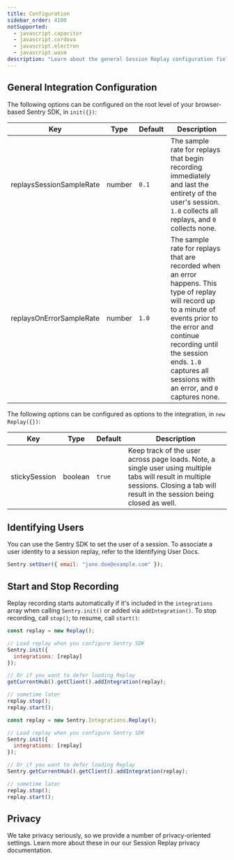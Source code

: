 ```yaml
---
title: Configuration
sidebar_order: 4100
notSupported:
  - javascript.capacitor
  - javascript.cordova
  - javascript.electron
  - javascript.wasm
description: "Learn about the general Session Replay configuration fields."
---
```


<Include name="beta-note-session-replay.mdx" />

## General Integration Configuration

The following options can be configured on the root level of your browser-based Sentry SDK, in `init({})`:

| Key                      | Type   | Default | Description                                                                                                                                                                                                                                                       |
| ------------------------ | ------ | ------- | ----------------------------------------------------------------------------------------------------------------------------------------------------------------------------------------------------------------------------------------------------------------- |
| replaysSessionSampleRate | number | `0.1`   | The sample rate for replays that begin recording immediately and last the entirety of the user's session. `1.0` collects all replays, and `0` collects none.                                                                                                      |
| replaysOnErrorSampleRate | number | `1.0`   | The sample rate for replays that are recorded when an error happens. This type of replay will record up to a minute of events prior to the error and continue recording until the session ends. `1.0` captures all sessions with an error, and `0` captures none. |

The following options can be configured as options to the integration, in `new Replay({})`:

| Key           | Type    | Default | Description                                                                                                                                                                        |
| ------------- | ------- | ------- | ---------------------------------------------------------------------------------------------------------------------------------------------------------------------------------- |
| stickySession | boolean | `true`  | Keep track of the user across page loads. Note, a single user using multiple tabs will result in multiple sessions. Closing a tab will result in the session being closed as well. |

## Identifying Users

You can use the Sentry SDK to set the user of a session. To associate a user identity to a session replay, refer to the <PlatformLink to="/enriching-events/identify-user">Identifying User Docs</PlatformLink>.

```javascript
Sentry.setUser({ email: "jane.doe@example.com" });
```

## Start and Stop Recording

Replay recording starts automatically if it's included in the `integrations` array when calling `Sentry.init()` or added via `addIntegration()`. To stop recording, call `stop()`; to resume, call `start()`:

```javascript {tabTitle: ESM}
const replay = new Replay();

// Load replay when you configure Sentry SDK
Sentry.init({
  integrations: [replay]
});

// Or if you want to defer loading Replay
getCurrentHub().getClient().addIntegration(replay);

// sometime later
replay.stop();
replay.start();
```

```javascript {tabTitle: CDN}
const replay = new Sentry.Integrations.Replay();

// Load replay when you configure Sentry SDK
Sentry.init({
  integrations: [replay]
});

// Or if you want to defer loading Replay
Sentry.getCurrentHub().getClient().addIntegration(replay);

// sometime later
replay.stop();
replay.start();
```

## Privacy

We take privacy seriously, so we provide a number of privacy-oriented settings. Learn more about these in our our <PlatformLink to="/session-replay/privacy/#privacy-configuration">Session Replay privacy documentation</PlatformLink>.
